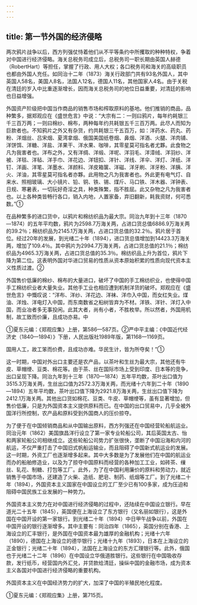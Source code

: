 ```yaml
---
---
---
```

title: 第一节外国的经济侵略
---



两次鸦片战争以后，西方列强仗恃着他们从不平等条约中所攫取的种种特权，争着对中国进行经济侵略。海关总税务司成立后，总税务司一职长期由英国人赫德（RobertHart）等担任，掌握了行政、用人大权；各口税务司和海关的高级职员也都由外国人充任。如同治十二年（1873）海关行政部门共有93名外国人，其中英国人58名，美国人8名，法国人12名，德国人11名，其他国家人4名。由于关税在清廷的岁入中比重逐渐增长，因而海关总税务司的地位日益重要，对清廷的影响也日益增强。

外国资产阶级把中国当作商品的销售市场和榨取原料的基地。他们推销的商品，品种繁多，据郑观应在《盛世危言》中说：“大宗有二：一则曰鸦片，每年约耗银三千三百万两；一则曰棉纱、棉布，两种每年约共耗银五千三百万两。此尽人而知为巨款者也。不知鸦片之外又有杂货，约共耗银三千五百万，如：洋药水、药丸、药粉、洋烟丝、吕宋烟、夏湾拿烟、俄国美国纸卷烟、鼻烟、洋酒、火腿、洋肉铺、洋饼饵、洋糖、洋盐、洋果干、洋水果、咖啡，其零星莫可指名者尤夥。此食物之凡为我害者也。洋布之外，又有洋绸、洋缎、洋呢、洋羽毛、洋漳绒、洋羽纱、洋被、洋毯、洋毡、洋手巾、洋花边、洋钮扣、洋针、洋线、洋伞、洋灯、洋纸、洋钉、洋画、洋笔、洋墨水、洋颜料、洋皮箱箧、洋磁、洋牙刷、洋牙粉、洋胰、洋火、洋油，其零星莫可指名者亦夥。此用物之凡为我害者也。外此更有电气灯、自来水、照相玻璃、大小镜片、铅、铜、铁、锡、煤斤、马口铁、洋木器、洋钟表、日规、寒暑表，一切玩好奇淫之具，种类殊繁，指不胜屈。此又杂物之凡为我害者也。以上各种类皆畅行各口，销入内地，人置家备，弃旧翻新，耗我资财，何可悉数。”①

在品种繁多的进口货中，以鸦片和棉纺织品为最大宗。同治九年到十三年（1870—1874）的五年平均数，鸦片为2598.7万海关两，占进口货总值6886.9万海关两的39.2％；棉纺织品为2145.1万海关两，占进口货总值的32.2％。鸦片居于首位。经过20年的发展，到光绪二十年（1894），进口货总值增加到14423.3万海关两，增加了109.4％。其中鸦片为2994.7万海关两，占进口货总值的21.1％；棉纺织品为4965.3万海关两，占进口货总值的35.3％。棉纺织品上升为首位，鸦片下降为第二位。这表明外国对华进口贸易的性质从资本原始积累的性质向现代资本主义性质过渡。②

外国售价低廉的棉纱、棉布的大量进口，破坏了中国的手工棉纺织业，也使得中国手工棉纺织业者大量失业。其他手工业也相应遭到机制洋货的破坏。郑观应在《盛世危言》中慨叹说：“洋布、洋纱、洋花边、洋袜、洋巾入中国，而女红失业。煤油、洋烛、洋电灯入中国，而东南数省之桕树皆弃为不材。洋铁、洋针、洋灯入中国，而业冶者多无事投闲。此其大者，尚有小者，不胜枚举。所以然者，外国用机制，故工致而价廉，且成功亦易。中

①夏东元编：《郑观应集》上册，第586—587页。②严中平主编：《中国近代经济史（1840—1894）》下册，人民出版社1989年版，第1168—1169页。

国用人工，故工笨而价费，且成功亦难。华民生计，皆为所夺矣！”①

这一时期，中国对外出口主要还是农产品，以茶叶和生丝为最大宗，其他还有牛皮、草帽缏、豆类、棉花等。由于茶、丝在国际市场上受到印度、日本等的竞争，出口呈现下降。同治九年到十三年（1870—1874）五年平均数，茶叶出口值为3515.3万海关两，生丝出口值为2572.3万海关两，而光绪十六年到二十年（1890—1894）五年平均数，茶叶出口值下降为2921.8万海关两，生丝出口值下降为2412.1万海关两。其他出口货如棉花、豆类、牛皮、草帽缏等，虽有显著增加，但售价低廉，只是为外国资本主义提供原料而已。在中国的出口贸易中，几乎全被外国洋行所控制，农产品和原料受到外国商人的压价掠夺。

为了便于在中国倾销商品和从中国输出原料，西方列强还在中国经营轮船航运业。同治元年（1862）美国旗昌洋行设立了第一家专业轮船公司，其后英国太古、怡和两家轮船公司相继成立。这些轮船公司势力扩张很快，垄断了中国沿海和内河的航运，不仅严重打击了中国旧式帆船运输业，而且阻碍了中国新式航运业的发展。这一时期，外资工厂也逐渐增多起来。其中大多数是为了发展他们在中国的航运业而办的船舶修造业，以及为了掠夺中国原料而经营的各种加工工业，如砖茶、缫丝、轧花、制糖、打包等工厂。此外，为了在中国利用廉价的原料和劳动力，就近销售于中国市场，还建造了火柴、造纸、肥皂、制药、纸烟等工厂。到了光绪二十年（1894），外国资本主义国家在中国设立的工厂至少已有100多家，成为压迫和阻碍中国民族工业发展的一种势力。

外国资本主义势力在对中国进行经济侵略的过程中，还陆续在中国设立银行。早在道光二十五年（1845），英国便在上海设立了东方银行（又名丽如银行），这是外国在中国开设的第一家银行。到光绪二十年（1894）中日甲午战争以前，外国在中国开设的银行逐渐增多。其中主要有：同治四年（1865），英国分别在香港、上海设立的汇丰银行，是外国在中国资本最为雄厚的金融机构；光绪十六年（1890），德国在上海设立的德华银行；光绪十九年（1893），日本在上海设立的正金银行；光绪二十年（1894），法国在上海设立的东方汇理银行等。此外，俄国也于光绪二十二年（1896）在中国设立华俄道胜银行。这些银行在中国吸收存款，发行纸币，经营国内外汇兑，并贷款给清廷，操纵中国的金融市场，成为资本主义各国对中国进行经济侵略的重要机构。

外国资本主义在中国经济势力的扩大，加深了中国的半殖民地化程度。

①夏东元编：《郑观应集》上册，第715页。